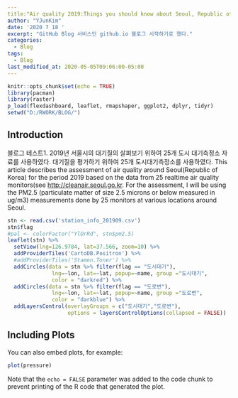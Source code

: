 ---
title:"Air quality 2019:Things you should know about Seoul, Republic of Korea"
author: "YJunKim"
date: '2020 7 18 '
excerpt: "GitHub Blog 서비스인 github.io 블로그 시작하기로 했다."
categories:
  - Blog
tags:
  - Blog
last_modified_at: 2020-05-05T09:06:00-05:00
---

```{r setup, include=FALSE}
knitr::opts_chunk$set(echo = TRUE)
library(pacman)
library(raster)
p_load(flexdashboard, leaflet, rmapshaper, ggplot2, dplyr, tidyr)
setwd("D:/RWORK/BLOG/")
```

## Introduction
블로그 테스트1. 2019년 서울시의 대기질의 살펴보기 위하여 25개 도시 대기측정소 자료를 사용하였다. 대기질을 평가하기 위하여 25개 도시대기측정소를 사용하였다.
This article describes the assessment of air quality around Seoul(Republic of Korea) for the period 2019 based on the data from 25 realtime air quality monitors(see <http://cleanair.seoul.go.kr>. For the assessment, I will be using the PM2.5 (particulate matter of size 2.5 microns or below measured in ug/m3) measurements done by 25 monitors at various locations around Seoul.


```{r cars, echo=FALSE}
stn <- read.csv('station_info_201909.csv')
stn$flag
#pal <- colorFactor("YlOrRd", stn$pm2.5)
leaflet(stn) %>%
  setView(lng=126.9784, lat=37.566, zoom=10) %>%
  addProviderTiles('CartoDB.Positron') %>%
  #addProviderTiles('Stamen.Toner') %>%
  addCircles(data = stn %>% filter(flag == "도시대기"),
              lng=~lon, lat=~lat, popup=~name, group ="도시대기",
              color = "darkred") %>%
  addCircles(data = stn %>% filter(flag == "도로변"),
              lng=~lon, lat=~lat, popup=~name, group ="도로변",
              color = "darkblue") %>%
  addLayersControl(overlayGroups = c("도시대기","도로변"),
                   options = layersControlOptions(collapsed = FALSE))
```

## Including Plots

You can also embed plots, for example:

```{r pressure, echo=FALSE}
plot(pressure)
```

Note that the `echo = FALSE` parameter was added to the code chunk to prevent printing of the R code that generated the plot.

